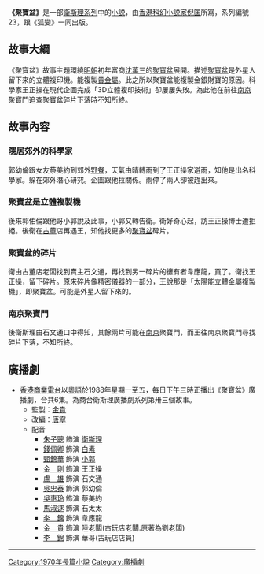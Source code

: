 '''《聚寶盆》'''是一部[[衛斯理系列|衛斯理系列]]中的[[小説|小説]]，由[[香港|香港]][[科幻小説家|科幻小説家]][[倪匡|倪匡]]所寫，系列編號23，跟《狐變》一同出版。

==故事大綱==
《聚寶盆》故事主題環繞[[明朝|明朝]]初年富商[[沈萬三|沈萬三]]的[[聚寶盆|聚寶盆]]展開。描述[[聚寶盆|聚寶盆]]是外星人留下來的立體複印機。能複製[[貴金屬|貴金屬]]。此之所以聚寶盆能複製金銀財寶的原因。科學家王正操在現代企圖完成「3D立體複印技術」卻屢屢失敗。為此他在前往[[南京|南京]]聚寶門追查聚寶盆碎片下落時不知所終。
==故事內容==
===隱居郊外的科學家===
郭幼倫跟女友蔡美約到郊外[[野餐|野餐]]，天氣由晴轉雨到了王正操家避雨，知他是出名科學家。躲在郊外潛心研究。企圖跟他拉關係。雨停了兩人卻被趕出來。

===聚寶盆是立體複製機===
後來郭佑倫跟他哥小郭說及此事，小郭又轉告衛。衛好奇心起，訪王正操博士遭拒絕。後衛在[[古董|古董]]店再遇王，知他找更多的[[聚寶盆|聚寶盆]]碎片。

===聚寶盆的碎片===
衛由古董店老闆找到賣主石文通，再找到另一碎片的擁有者韋應龍，買了。衛找王正操，留下碎片。原來碎片像精密儀器的一部分，王說那是「太陽能立體金屬複製機」，即聚寶盆。可能是外星人留下來的。

===南京聚寶門===
後衛斯理由石文通口中得知，其餘兩片可能在[[南京|南京]]聚寶門，而王往南京聚寶門尋找碎片下落，不知所終。

== 廣播劇 ==
*[[香港|香港]][[商業電台|商業電台]]以[[粵語|粵語]]於1988年星期一至五，每日下午三時正播出《聚寶盆》廣播劇，合共6集。為商台衛斯理廣播劇系列第卅三個故事。 
**監製：[[金貴|金貴]]
**改編：[[唐寧|唐寧]]
**配音
***[[朱子聰|朱子聰]] 飾演 [[衛斯理|衛斯理]]
***[[錢佩卿|錢佩卿]] 飾演 [[白素|白素]]
***[[甄錦華|甄錦華]] 飾演 [[小郭|小郭]]
***[[金剛_(播音員)|金　剛]] 飾演 王正操
***[[盧雄|盧　雄]] 飾演 石文通
***[[吳忠泰|吳忠泰]] 飾演 郭幼倫
***[[吳惠玲|吳惠玲]] 飾演 蔡美約
***[[馬淑逑|馬淑逑]] 飾演 石太太
***[[李　錦|李　錦]] 飾演 韋應龍
***[[金　貴|金　貴]] 飾演 陸老闆(古玩店老闆.原著為劉老闆)
***[[李　錦|李　錦]] 飾演 華哥(古玩店店員)


----
{{s-start}}
{{s-bef | before=022 [[蠱惑_(小說)|蠱惑]]、[[再來一次|再來一次]]}}
{{s-ttl | title=衛斯理系列（按編號） | years=023 [[狐變|狐變]]、'''聚寶盆'''}}
{{s-aft | after=024 [[老貓|老貓]]}}
{{s-bef | before=[[環_(小說)|環]]}}
{{s-ttl | title=衛斯理系列（按連載時序） | years=1970年12月27日至1971年1月30日 }}
{{s-aft | after=[[雨花台石_(小說)|雨花台石]]}}
{{end box}}
{{衛斯理系列}}


{{book-stub}}

[[Category:1970年長篇小說|Category:1970年長篇小說]]
[[Category:廣播劇|Category:廣播劇]]